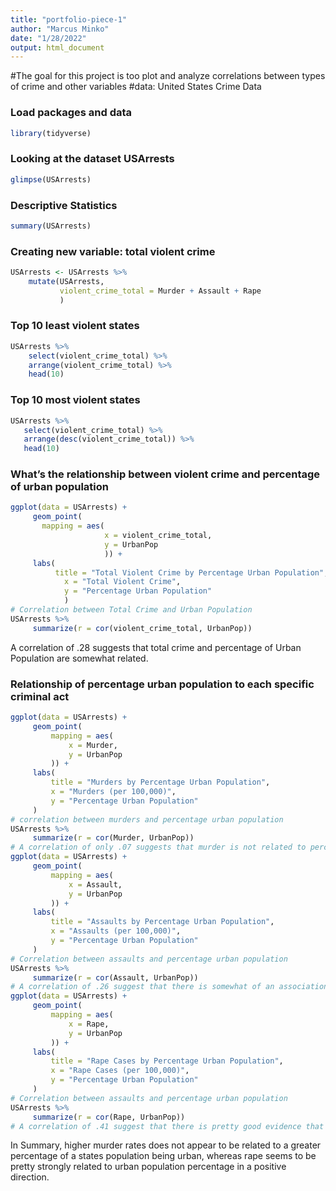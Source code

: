 ```yaml
---
title: "portfolio-piece-1"
author: "Marcus Minko"
date: "1/28/2022"
output: html_document
---
```

#The goal for this project is too plot and analyze correlations between types of crime and other variables
#data: United States Crime Data

### Load packages and data

```r
library(tidyverse) 
```

### Looking at the dataset USArrests
```r
glimpse(USArrests)
```

### Descriptive Statistics
``` r
summary(USArrests)
```

### Creating new variable: total violent crime
``` r
USArrests <- USArrests %>% 
    mutate(USArrests, 
           violent_crime_total = Murder + Assault + Rape
           )
```

### Top 10 least violent states

```r
USArrests %>% 
    select(violent_crime_total) %>% 
    arrange(violent_crime_total) %>% 
    head(10)
```

### Top 10 most violent states

```r
USArrests %>% 
   select(violent_crime_total) %>% 
   arrange(desc(violent_crime_total)) %>% 
   head(10)
```

### What's the relationship between violent crime and percentage of urban population

```r
ggplot(data = USArrests) +
     geom_point(
       mapping = aes(
                     x = violent_crime_total, 
                     y = UrbanPop
                     )) +
     labs(
          title = "Total Violent Crime by Percentage Urban Population", 
            x = "Total Violent Crime", 
            y = "Percentage Urban Population"
            )
# Correlation between Total Crime and Urban Population
USArrests %>% 
     summarize(r = cor(violent_crime_total, UrbanPop))
```

A correlation of .28 suggests that total crime and percentage of Urban Population are somewhat related.

### Relationship of percentage urban population to each specific criminal act

```r
ggplot(data = USArrests) +
     geom_point(
         mapping = aes(
             x = Murder, 
             y = UrbanPop
         )) +
     labs(
         title = "Murders by Percentage Urban Population", 
         x = "Murders (per 100,000)", 
         y = "Percentage Urban Population"
     )
# correlation between murders and percentage urban population
USArrests %>% 
     summarize(r = cor(Murder, UrbanPop))
# A correlation of only .07 suggests that murder is not related to percentage of urban population
ggplot(data = USArrests) +
     geom_point(
         mapping = aes(
             x = Assault, 
             y = UrbanPop
         )) +
     labs(
         title = "Assaults by Percentage Urban Population", 
         x = "Assaults (per 100,000)", 
         y = "Percentage Urban Population"
     )
# Correlation between assaults and percentage urban population
USArrests %>% 
     summarize(r = cor(Assault, UrbanPop))
# A correlation of .26 suggest that there is somewhat of an association between urban population and assaults
ggplot(data = USArrests) +
     geom_point(
         mapping = aes(
             x = Rape, 
             y = UrbanPop
         )) +
     labs(
         title = "Rape Cases by Percentage Urban Population", 
         x = "Rape Cases (per 100,000)", 
         y = "Percentage Urban Population"
     )
# Correlation between assaults and percentage urban population
USArrests %>% 
     summarize(r = cor(Rape, UrbanPop))
# A correlation of .41 suggest that there is pretty good evidence that Rape is positively correlated with the percentage of urban population in a state
```

In Summary, higher murder rates does not appear to be related to a greater percentage of a states population being urban, whereas rape seems to be pretty strongly related to urban population percentage in a positive direction.